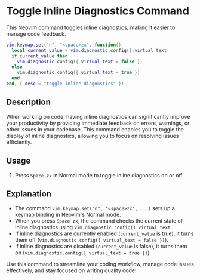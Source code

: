 # Toggle Inline Diagnostics Command

This Neovim command toggles inline diagnostics, making it easier to manage code feedback.

```lua
vim.keymap.set("n", "<space>zx", function()
  local current_value = vim.diagnostic.config().virtual_text
  if current_value then
    vim.diagnostic.config({ virtual_text = false })
  else
    vim.diagnostic.config({ virtual_text = true })
  end
end, { desc = "toggle inline diagnostics" })
```

## Description

When working on code, having inline diagnostics can significantly improve your productivity by providing immediate feedback on errors, warnings, or other issues in your codebase. This command enables you to toggle the display of inline diagnostics, allowing you to focus on resolving issues efficiently.

## Usage

1. Press `Space zx` in Normal mode to toggle inline diagnostics on or off.

## Explanation

- The command `vim.keymap.set("n", "<space>zx", ...)` sets up a keymap binding in Neovim's Normal mode.
- When you press `Space zx`, the command checks the current state of inline diagnostics using `vim.diagnostic.config().virtual_text`.
- If inline diagnostics are currently enabled (`current_value` is true), it turns them off (`vim.diagnostic.config({ virtual_text = false })`).
- If inline diagnostics are disabled (`current_value` is false), it turns them on (`vim.diagnostic.config({ virtual_text = true })`).

Use this command to streamline your coding workflow, manage code issues effectively, and stay focused on writing quality code!
